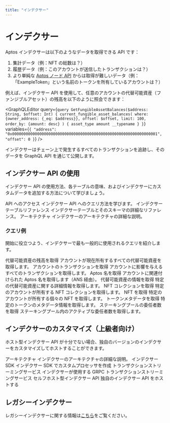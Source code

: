 ```yaml
---
title: "インデクサー"
---
```



# インデクサー

<IndexerBetaNotice />

Aptos インデクサーは以下のようなデータを取得できる API です：

1. 集計データ（例：NFT の総数は？）
2. 履歴データ（例：このアカウントが送信したトランザクションは？）
3. より単純な [Aptos ノード API](apis/fullnode-rest-api.mdx) からは取得が難しいデータ（例：「ExampleToken」という名前のトークンを所有しているアカウントは？）

例えば、インデクサー API を使用して、任意のアカウントの代替可能資産（ファンジブルアセット）の残高を以下のように照会できます：

<GraphQLEditor
  query={`query GetFungibleAssetBalances($address: String, $offset: Int) {
  current_fungible_asset_balances(
    where: {owner_address: {_eq: $address}},
    offset: $offset,
    limit: 100,
    order_by: {amount: desc}
  ) {
    asset_type
    amount
    __typename
  }
}`}
  variables={`{
  "address": "0x0000000000000000000000000000000000000000000000000000000000000001",
  "offset": 0
}`}
/>

<Callout type="info">
インデクサーはチェーン上で発生するすべてのトランザクションを追跡し、そのデータを GraphQL API を通じて公開します。
</Callout>

## インデクサー API の使用

インデクサー API の使用方法、各テーブルの意味、およびインデクサーにカスタムデータを追加する方法について学びましょう。

<Cards>
  <Card href="indexer/aptos-hosted">
    <Card.Title>API へのアクセス</Card.Title>
    <Card.Description>インデクサー API へのクエリ方法を学びます。</Card.Description>
  </Card>
    <Card href="indexer/indexer-reference">
    <Card.Title>インデクサーテーブルリファレンス</Card.Title>
    <Card.Description>インデクサーテーブルとそのスキーマの詳細なリファレンス。</Card.Description>
  </Card>
  <Card href="indexer/architecture">
    <Card.Title>アーキテクチャ</Card.Title>
    <Card.Description>インデクサーのアーキテクチャの詳細な説明。</Card.Description>
  </Card>
</Cards>

### クエリ例

開始に役立つよう、インデクサーで最も一般的に使用されるクエリを紹介します。

<Cards>
  <Card href="indexer/fungible-asset-balances">
    <Card.Title>代替可能資産の残高を取得</Card.Title>
    <Card.Description>アカウントが現在所有するすべての代替可能資産を取得します。</Card.Description>
  </Card>
  <Card href="indexer/account-transactions">
    <Card.Title>アカウントのトランザクションを取得</Card.Title>
    <Card.Description>アカウントに影響を与えるすべてのトランザクションを取得します。</Card.Description>
  </Card>
  <Card href="indexer/ans-lookup">
    <Card.Title>Aptos 名を取得</Card.Title>
    <Card.Description>アカウントに関連付けられた Aptos 名を取得します（ANS 経由）。</Card.Description>
  </Card>
  <Card href="indexer/fungible-asset-info">
    <Card.Title>代替可能資産の情報を取得</Card.Title>
    <Card.Description>特定の代替可能資産に関する詳細情報を取得します。</Card.Description>
  </Card>
  <Card href="indexer/get-nft-collections">
    <Card.Title>NFT コレクションを取得</Card.Title>
    <Card.Description>特定のアカウントが所有する NFT コレクションを取得します。</Card.Description>
  </Card>
  <Card href="indexer/get-nfts">
    <Card.Title>NFT を取得</Card.Title>
    <Card.Description>特定のアカウントが所有する個々の NFT を取得します。</Card.Description>
  </Card>
  <Card href="indexer/token-metadata">
    <Card.Title>トークンメタデータを取得</Card.Title>
    <Card.Description>特定のトークンのメタデータ情報を取得します。</Card.Description>
  </Card>
  <Card href="indexer/get-delegators">
    <Card.Title>ステーキングプールの委任者数を取得</Card.Title>
    <Card.Description>ステーキングプール内のアクティブな委任者数を取得します。</Card.Description>
  </Card>
</Cards>

## インデクサーのカスタマイズ（上級者向け）

ホスト型インデクサー API が十分でない場合、独自のバージョンのインデクサーをカスタマイズしてホストすることができます。

<Cards>
  <Card href="indexer/architecture">
    <Card.Title>アーキテクチャ</Card.Title>
    <Card.Description>インデクサーのアーキテクチャの詳細な説明。</Card.Description>
  </Card>
  <Card href="indexer/indexer-sdk">
    <Card.Title>インデクサー SDK</Card.Title>
    <Card.Description>インデクサー SDK でカスタムプロセッサを作成</Card.Description>
  </Card>
  <Card href="indexer/txn-stream">
    <Card.Title>トランザクションストリーミングサービス</Card.Title>
    <Card.Description>インデクサーが使用する GRPC トランザクションストリーミングサービス</Card.Description>
  </Card>
  <Card href="indexer/self-hosted">
    <Card.Title>セルフホスト型インデクサー API</Card.Title>
    <Card.Description>独自のインデクサー API をホストする</Card.Description>
  </Card>
</Cards>

## レガシーインデクサー

レガシーインデクサーに関する情報は[こちら](indexer/legacy.mdx)をご覧ください。
